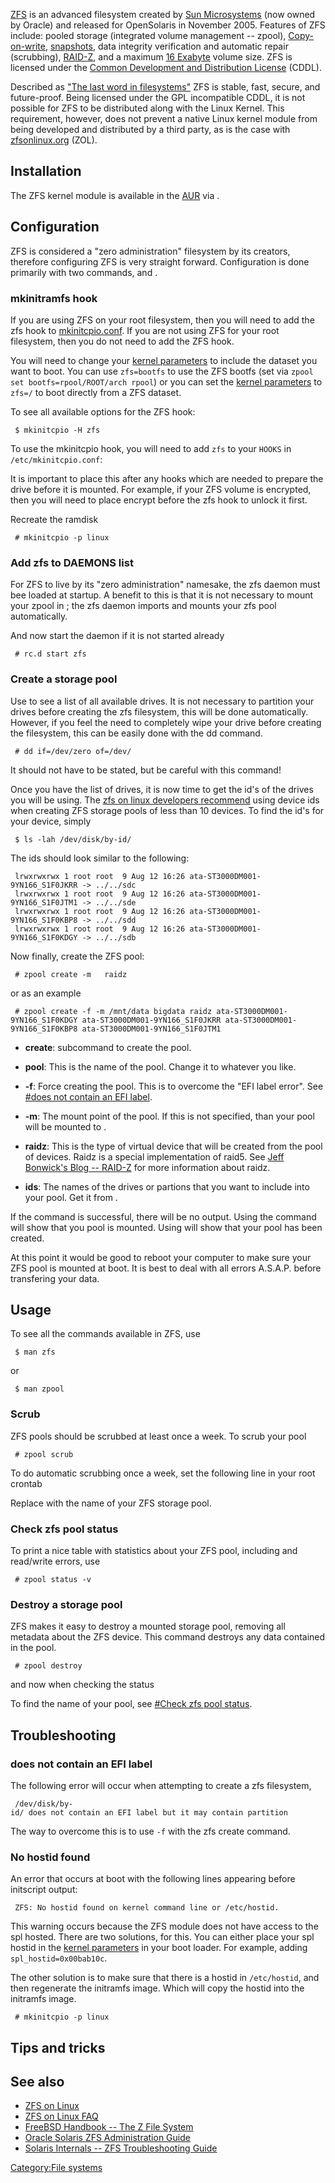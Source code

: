 [[Category:File systems]]
{{Article summary start}}
{{Article summary text|This page provides basic guidelines for installing the native ZFS Linux kernel module.}}
{{Article summary heading|Related}}
{{Article summary wiki|Installing Arch Linux on ZFS}}
{{Article summary wiki|ZFS on FUSE}}
{{Article summary end}}

[[Wikipedia:ZFS|ZFS]] is an advanced filesystem created by [[Wikipedia:Sun Microsystems|Sun Microsystems]] (now owned by Oracle) and released for OpenSolaris in November 2005.  Features of ZFS include: pooled storage (integrated volume management -- zpool), [[Wikipedia:Copy-on-write|Copy-on-write]], [[Wikipedia:Snapshot (computer storage)|snapshots]], data integrity verification and automatic repair (scrubbing), [[Wikipedia:http://en.wikipedia.org/wiki/RAID-Z#RAID-Z|RAID-Z]], and a maximum [[Wikipedia:Exabyte|16 Exabyte]] volume size.  ZFS is licensed under the [[Wikipedia:CDDL|Common Development and Distribution License]] (CDDL).

Described as [http://web.archive.org/web/20060428092023/http://www.sun.com/2004-0914/feature/ "The last word in filesystems"] ZFS is stable, fast, secure, and future-proof.  Being licensed under the GPL incompatible CDDL, it is not possible for ZFS to be distributed along with the Linux Kernel. This requirement, however, does not prevent a native Linux kernel module from being developed and distributed by a third party, as is the case with [http://zfsonlinux.org/ zfsonlinux.org] (ZOL).

==Installation==

The ZFS kernel module is available in the [[AUR]] via {{aur|zfs}}.

==Configuration==

ZFS is considered a "zero administration" filesystem by its creators, therefore configuring ZFS is very straight forward. Configuration is done primarily with two commands, {{ic|# zfs}} and {{ic|# zpool}}.

===mkinitramfs hook===

If you are using ZFS on your root filesystem, then you will need to add the zfs hook to [[Mkinitcpio|mkinitcpio.conf]]. If you are not using ZFS for your root filesystem, then you do not need to add the ZFS hook.

You will need to change your [[kernel parameters]] to include the dataset you want to boot. You can use <code>zfs=bootfs</code> to use the ZFS bootfs (set via <code>zpool set bootfs=rpool/ROOT/arch rpool</code>) or you can set the [[kernel parameters]] to <code>zfs=<pool>/<dataset></code> to boot directly from a ZFS dataset.

To see all available options for the ZFS hook:

  $ mkinitcpio -H zfs

To use the mkinitcpio hook, you will need to add <code>zfs</code> to your <code>HOOKS</code> in <code>/etc/mkinitcpio.conf</code>:

{{hc|/etc/mkinitcpio.conf|
...
HOOKS<nowiki>="base udev autodetect pata scsi sata encrypt zfs filesystems"</nowiki>
...
}}

It is important to place this after any hooks which are needed to prepare the drive before it is mounted. For example, if your ZFS volume is encrypted, then you will need to place encrypt before the zfs hook to unlock it first.

Recreate the ramdisk

  # mkinitcpio -p linux

===Add zfs to DAEMONS list===

For ZFS to live by its "zero administration" namesake, the zfs daemon must bee loaded at startup. A benefit to this is that it is not necessary to mount your zpool in {{ic|/etc/fstab}}; the zfs daemon imports and mounts your zfs pool automatically.

{{hc|/etc/rc.conf|
...
DAEMONS<nowiki>=(... @syslog-ng zfs dbus ...)</nowiki>
...
}}

And now start the daemon if it is not started already

  # rc.d start zfs

===Create a storage pool===

Use {{ic| # parted --list}} to see a list of all available drives. It is not necessary to partition your drives before creating the zfs filesystem, this will be done automatically. However, if you feel the need to completely wipe your drive before creating the filesystem, this can be easily done with the dd command.

  # dd if=/dev/zero of=/dev/<device>

It should not have to be stated, but be careful with this command!

Once you have the list of drives, it is now time to get the id's of the drives you will be using. The [http://zfsonlinux.org/faq.html#WhatDevNamesShouldIUseWhenCreatingMyPool zfs on linux developers recommend] using device ids when creating ZFS storage pools of less than 10 devices. To find the id's for your device, simply

  $ ls -lah /dev/disk/by-id/

The ids should look similar to the following:

  lrwxrwxrwx 1 root root  9 Aug 12 16:26 ata-ST3000DM001-9YN166_S1F0JKRR -> ../../sdc
  lrwxrwxrwx 1 root root  9 Aug 12 16:26 ata-ST3000DM001-9YN166_S1F0JTM1 -> ../../sde
  lrwxrwxrwx 1 root root  9 Aug 12 16:26 ata-ST3000DM001-9YN166_S1F0KBP8 -> ../../sdd
  lrwxrwxrwx 1 root root  9 Aug 12 16:26 ata-ST3000DM001-9YN166_S1F0KDGY -> ../../sdb

Now finally, create the ZFS pool:

  # zpool create -m <mount> <pool> raidz <ids>

or as an example

  # zpool create -f -m /mnt/data bigdata raidz ata-ST3000DM001-9YN166_S1F0KDGY ata-ST3000DM001-9YN166_S1F0JKRR ata-ST3000DM001-9YN166_S1F0KBP8 ata-ST3000DM001-9YN166_S1F0JTM1

* '''create''': subcommand to create the pool.

* '''pool''': This is the name of the pool. Change it to whatever you like.

* '''-f''': Force creating the pool. This is to overcome the "EFI label error". See [[#does not contain an EFI label]].

* '''-m''': The mount point of the pool. If this is not specified, than your pool will be mounted to {{ic|/<pool>}}.

* '''raidz''': This is the type of virtual device that will be created from the pool of devices. Raidz is a special implementation of raid5. See [https://blogs.oracle.com/bonwick/entry/raid_z Jeff Bonwick's Blog -- RAID-Z] for more information about raidz.

* '''ids''': The names of the drives or partions that you want to include into your pool. Get it from {{ic|/dev/disk/by-id}}.

If the command is successful, there will be no output. Using the {{ic|$ mount}} command will show that you pool is mounted. Using {{ic|# zpool status}} will show that your pool has been created.

{{hc|# zpool status|
  pool: bigdata
 state: ONLINE
 scan: none requested
config:

        NAME                                       STATE     READ WRITE CKSUM
        bigdata                                    ONLINE       0     0     0
          -0                                       ONLINE       0     0     0
            ata-ST3000DM001-9YN166_S1F0KDGY-part1  ONLINE       0     0     0
            ata-ST3000DM001-9YN166_S1F0JKRR-part1  ONLINE       0     0     0
            ata-ST3000DM001-9YN166_S1F0KBP8-part1  ONLINE       0     0     0
            ata-ST3000DM001-9YN166_S1F0JTM1-part1  ONLINE       0     0     0

errors: No known data errors
}}

At this point it would be good to reboot your computer to make sure your ZFS pool is mounted at boot. It is best to deal with all errors A.S.A.P. before transfering your data.

== Usage ==

To see all the commands available in ZFS, use

  $ man zfs

or

  $ man zpool

=== Scrub ===

ZFS pools should be scrubbed at least once a week. To scrub your pool

  # zpool scrub <pool>

To do automatic scrubbing once a week, set the following line in your root crontab

{{hc|# crontab -e|
...
30 19 * * 5 zpool scrub <pool>
...
}}

Replace {{ic|<pool>}} with the name of your ZFS storage pool.

=== Check zfs pool status ===

To print a nice table with statistics about your ZFS pool, including and read/write errors, use

  # zpool status -v

=== Destroy a storage pool ===

ZFS makes it easy to destroy a mounted storage pool, removing all metadata about the ZFS device. This command destroys any data contained in the pool.

  # zpool destroy <pool>

and now when checking the status

{{hc|# zpool status|no pools available}}

To find the name of your pool, see [[#Check zfs pool status]].

==Troubleshooting==

=== does not contain an EFI label ===

The following error will occur when attempting to create a zfs filesystem,

  /dev/disk/by-id/<id> does not contain an EFI label but it may contain partition

The way to overcome this is to use <code>-f</code> with the zfs create command.

=== No hostid found ===

An error that occurs at boot with the following lines appearing before initscript output:

  ZFS: No hostid found on kernel command line or /etc/hostid.

This warning occurs because the ZFS module does not have access to the spl hosted. There are two solutions, for this. You can either place your spl hostid in the [[kernel parameters]] in your boot loader. For example, adding <code>spl_hostid=0x00bab10c</code>.

The other solution is to make sure that there is a hostid in <code>/etc/hostid</code>, and then regenerate the initramfs image. Which will copy the hostid into the initramfs image.

  # mkinitcpio -p linux

==Tips and tricks==

==See also==
* [http://zfsonlinux.org/ ZFS on Linux]
* [http://zfsonlinux.org/faq.html ZFS on Linux FAQ]
* [http://www.freebsd.org/doc/en_US.ISO8859-1/books/handbook/filesystems-zfs.html FreeBSD Handbook -- The Z File System]
* [http://docs.oracle.com/cd/E19253-01/819-5461/index.html Oracle Solaris ZFS Administration Guide]
* [http://www.solarisinternals.com/wiki/index.php/ZFS_Troubleshooting_Guide Solaris Internals -- ZFS Troubleshooting Guide]
